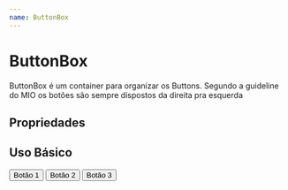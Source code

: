```yaml
---
name: ButtonBox
---
```



# ButtonBox

ButtonBox é um container para organizar os Buttons.
Segundo a guideline do MIO os botões são sempre dispostos da direita pra esquerda

## Propriedades

<Props of={ButtonBox} />

## Uso Básico

<Playground>
  <ButtonBox buttonsWidth={150}>
    <Button variant="contained">Botão 1</Button>
    <Button variant="contained" color="primary">
      Botão 2
    </Button>
    <Button variant="contained" color="secondary">
      Botão 3
    </Button>
  </ButtonBox>
</Playground>
